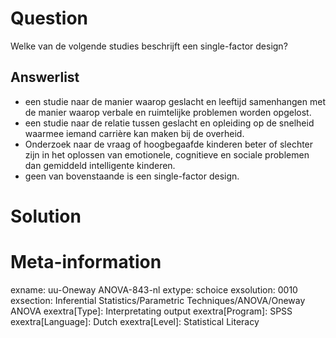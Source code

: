 

Question
========
Welke van de volgende studies beschrijft een single-factor design?

Answerlist
----------
* een studie naar de manier waarop geslacht en leeftijd samenhangen met de manier waarop verbale en ruimtelijke problemen worden opgelost.
* een studie naar de relatie tussen geslacht en opleiding op de snelheid waarmee iemand carrière kan maken bij de overheid.
* Onderzoek naar de vraag of hoogbegaafde kinderen beter of slechter zijn in het oplossen van emotionele, cognitieve en sociale problemen dan gemiddeld intelligente kinderen.
* geen van bovenstaande is een single-factor design.


Solution
========



Meta-information
================
exname: uu-Oneway ANOVA-843-nl
extype: schoice
exsolution: 0010
exsection: Inferential Statistics/Parametric Techniques/ANOVA/Oneway ANOVA
exextra[Type]: Interpretating output
exextra[Program]: SPSS
exextra[Language]: Dutch
exextra[Level]: Statistical Literacy